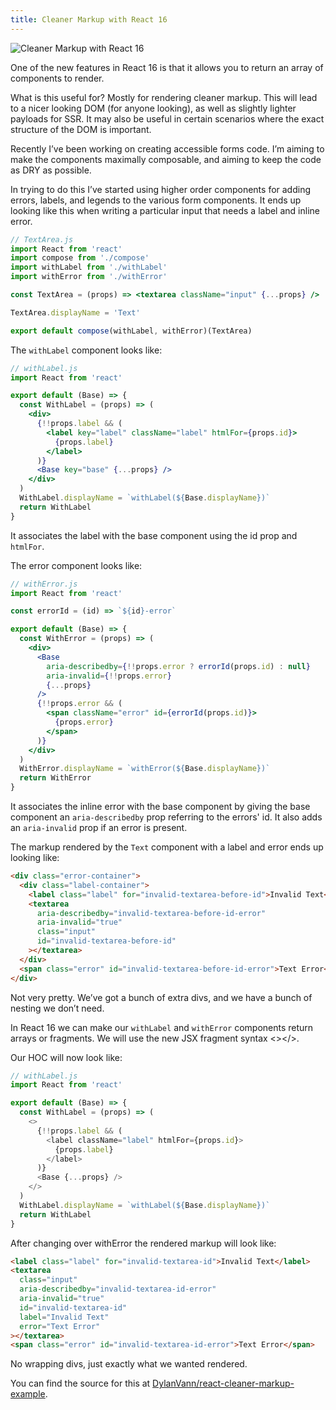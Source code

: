 ```yaml
---
title: Cleaner Markup with React 16
---
```


![Cleaner Markup with React 16](cleaner-markup-with-react-16.png)

One of the new features in React 16 is that it allows you to return an array of components to render.

What is this useful for? Mostly for rendering cleaner markup. This will lead to a nicer looking DOM (for anyone looking), as well as slightly lighter payloads for SSR. It may also be useful in certain scenarios where the exact structure of the DOM is important.

Recently I’ve been working on creating accessible forms code. I’m aiming to make the components maximally composable, and aiming to keep the code as DRY as possible.

In trying to do this I’ve started using higher order components for adding errors, labels, and legends to the various form components. It ends up looking like this when writing a particular input that needs a label and inline error.

```jsx
// TextArea.js
import React from 'react'
import compose from './compose'
import withLabel from './withLabel'
import withError from './withError'

const TextArea = (props) => <textarea className="input" {...props} />

TextArea.displayName = 'Text'

export default compose(withLabel, withError)(TextArea)
```

The `withLabel` component looks like:

```jsx
// withLabel.js
import React from 'react'

export default (Base) => {
  const WithLabel = (props) => (
    <div>
      {!!props.label && (
        <label key="label" className="label" htmlFor={props.id}>
          {props.label}
        </label>
      )}
      <Base key="base" {...props} />
    </div>
  )
  WithLabel.displayName = `withLabel(${Base.displayName})`
  return WithLabel
}
```

It associates the label with the base component using the id prop and `htmlFor`.

The error component looks like:

```jsx
// withError.js
import React from 'react'

const errorId = (id) => `${id}-error`

export default (Base) => {
  const WithError = (props) => (
    <div>
      <Base
        aria-describedby={!!props.error ? errorId(props.id) : null}
        aria-invalid={!!props.error}
        {...props}
      />
      {!!props.error && (
        <span className="error" id={errorId(props.id)}>
          {props.error}
        </span>
      )}
    </div>
  )
  WithError.displayName = `withError(${Base.displayName})`
  return WithError
}
```

It associates the inline error with the base component by giving the base component an `aria-describedby` prop referring to the errors' id.
It also adds an `aria-invalid` prop if an error is present.

The markup rendered by the `Text` component with a label and error ends up looking like:

```html
<div class="error-container">
  <div class="label-container">
    <label class="label" for="invalid-textarea-before-id">Invalid Text</label>
    <textarea
      aria-describedby="invalid-textarea-before-id-error"
      aria-invalid="true"
      class="input"
      id="invalid-textarea-before-id"
    ></textarea>
  </div>
  <span class="error" id="invalid-textarea-before-id-error">Text Error</span>
</div>
```

Not very pretty. We’ve got a bunch of extra divs, and we have a bunch of nesting we don’t need.

In React 16 we can make our `withLabel` and `withError` components return arrays or fragments.
We will use the new JSX fragment syntax <></>.

Our HOC will now look like:

```js
// withLabel.js
import React from 'react'

export default (Base) => {
  const WithLabel = (props) => (
    <>
      {!!props.label && (
        <label className="label" htmlFor={props.id}>
          {props.label}
        </label>
      )}
      <Base {...props} />
    </>
  )
  WithLabel.displayName = `withLabel(${Base.displayName})`
  return WithLabel
}
```

After changing over withError the rendered markup will look like:

```html
<label class="label" for="invalid-textarea-id">Invalid Text</label>
<textarea
  class="input"
  aria-describedby="invalid-textarea-id-error"
  aria-invalid="true"
  id="invalid-textarea-id"
  label="Invalid Text"
  error="Text Error"
></textarea>
<span class="error" id="invalid-textarea-id-error">Text Error</span>
```

No wrapping divs, just exactly what we wanted rendered.

You can find the source for this at [DylanVann/react-cleaner-markup-example](https://github.com/DylanVann/react-cleaner-markup-example).
